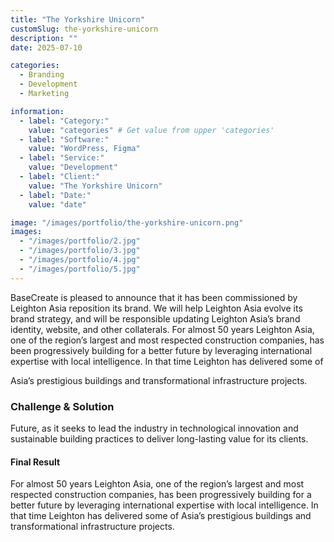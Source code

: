 ```yaml
---
title: "The Yorkshire Unicorn"
customSlug: the-yorkshire-unicorn
description: ""
date: 2025-07-10

categories:
  - Branding
  - Development
  - Marketing

information:
  - label: "Category:"
    value: "categories" # Get value from upper 'categories'
  - label: "Software:"
    value: "WordPress, Figma"
  - label: "Service:"
    value: "Development"
  - label: "Client:"
    value: "The Yorkshire Unicorn"
  - label: "Date:"
    value: "date"

image: "/images/portfolio/the-yorkshire-unicorn.png"
images: 
  - "/images/portfolio/2.jpg"
  - "/images/portfolio/3.jpg"
  - "/images/portfolio/4.jpg"
  - "/images/portfolio/5.jpg"
---
```


BaseCreate is pleased to announce that it has been commissioned by Leighton Asia reposition its brand. We will help Leighton Asia evolve its brand strategy, and will be responsible updating Leighton Asia’s brand identity, website, and other collaterals.
For almost 50 years Leighton Asia, one of the region’s largest and most respected construction companies, has been progressively building for a better future by leveraging international expertise with local intelligence. In that time Leighton has delivered some of

Asia’s prestigious buildings and transformational infrastructure projects.

### Challenge & Solution

Future, as it seeks to lead the industry in technological innovation and sustainable building practices to deliver long-lasting value for its clients.

#### Final Result

For almost 50 years Leighton Asia, one of the region’s largest and most respected construction companies, has been progressively building for a better future by leveraging international expertise with local intelligence. In that time Leighton has delivered some of Asia’s prestigious buildings and transformational infrastructure projects.
